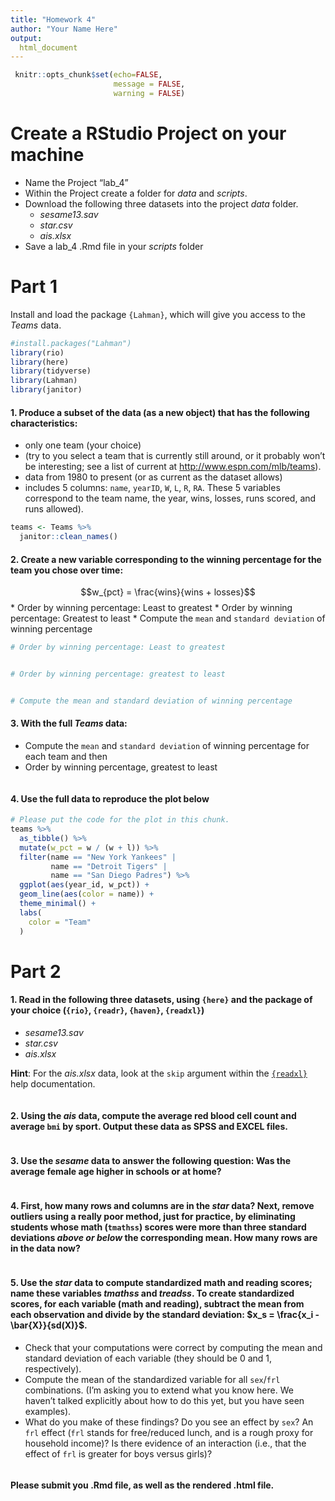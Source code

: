 ```yaml
---
title: "Homework 4"
author: "Your Name Here"
output: 
  html_document
---
```


```r
 knitr::opts_chunk$set(echo=FALSE,
                       message = FALSE, 
                       warning = FALSE)

```

# Create a RStudio Project on your machine

* Name the Project "lab_4"
* Within the Project create a folder for *data* and *scripts*.
* Download the following three datasets into the project *data* folder.
  + *sesame13.sav*
  + *star.csv*
  + *ais.xlsx*
* Save a lab_4 .Rmd file in your *scripts* folder

# Part 1

Install and load the package `{Lahman}`, which will give you access to the *Teams* data.

```r
#install.packages("Lahman")
library(rio)
library(here)
library(tidyverse)
library(Lahman)
library(janitor)
```

#### 1. Produce a subset of the data (as a new object) that has the following characteristics:
*  only one team (your choice)
  + (try to you select a team that is currently still around, or it probably won't be interesting; see a list of current at [http://www.espn.com/mlb/teams](http://www.espn.com/mlb/teams)).
* data from 1980 to present (or as current as the dataset allows)
* includes 5 columns: `name`, `yearID`, `W`, `L`, `R`, `RA`. These 5 variables correspond to the team name, the year, wins, losses, runs scored, and runs allowed).

```r
teams <- Teams %>% 
  janitor::clean_names()

```


#### 2. Create a new variable corresponding to the winning percentage for the team you chose over time:

$$w_{pct} = \frac{wins}{wins + losses}$$
* Order by winning percentage: Least to greatest
* Order by winning percentage: Greatest to least
* Compute the `mean` and `standard deviation` of winning percentage

```r
# Order by winning percentage: Least to greatest


# Order by winning percentage: greatest to least


# Compute the mean and standard deviation of winning percentage


```

#### 3. With the full *Teams* data:
* Compute the `mean` and `standard deviation` of winning percentage for each team and then
* Order by winning percentage, greatest to least

```r

```

#### 4. Use the full data to reproduce the plot below

```r
# Please put the code for the plot in this chunk.
teams %>% 
  as_tibble() %>% 
  mutate(w_pct = w / (w + l)) %>% 
  filter(name == "New York Yankees" |
         name == "Detroit Tigers" |
         name == "San Diego Padres") %>% 
  ggplot(aes(year_id, w_pct)) + 
  geom_line(aes(color = name)) +
  theme_minimal() +
  labs(
    color = "Team"
  )

```

# Part 2

#### 1. Read in the following three datasets, using `{here}` and the package of your choice (`{rio}`, `{readr}`, `{haven}`, `{readxl}`)
* *sesame13.sav*
* *star.csv*
* *ais.xlsx*
  
**Hint**: For the *ais.xlsx* data, look at the `skip` argument within the [`{readxl}`](https://readxl.tidyverse.org/reference/read_excel.html) help documentation.
  
```r



```

#### 2. Using the *ais* data, compute the average red blood cell count and average `bmi` by sport. Output these data as SPSS and EXCEL files. 

```r


```

#### 3. Use the *sesame* data to answer the following question: Was the average female age higher in schools or at home? 

```r



```

#### 4. First, how many rows and columns are in the *star* data? Next, remove outliers using a really poor method, just for practice, by eliminating students whose math (`tmathss`) scores were more than three standard deviations *above __or__ below* the corresponding mean. How many rows are in the data now?

```r


  
```

#### 5. Use the *star* data to compute standardized math and reading scores; name these variables *tmathss* and *treadss*. To create standardized scores, for each variable (math and reading), subtract the mean from each observation and divide by the standard deviation: $x_s = \frac{x_i - \bar{X}}{sd(X)}$. 
* Check that your computations were correct by computing the mean and standard deviation of each variable (they should be 0 and 1, respectively). 
* Compute the mean of the standardized variable for all `sex`/`frl` combinations. (I'm asking you to extend what you know here. We haven't talked explicitly about how to do this yet, but you have seen examples). 
* What do you make of these findings? Do you see an effect by `sex`? An `frl` effect (`frl` stands for free/reduced lunch, and is a rough proxy for household income)? Is there evidence of an interaction (i.e., that the effect of `frl` is greater for boys versus girls)?

```r




```

#### Please submit you .Rmd file, as well as the rendered .html file.
